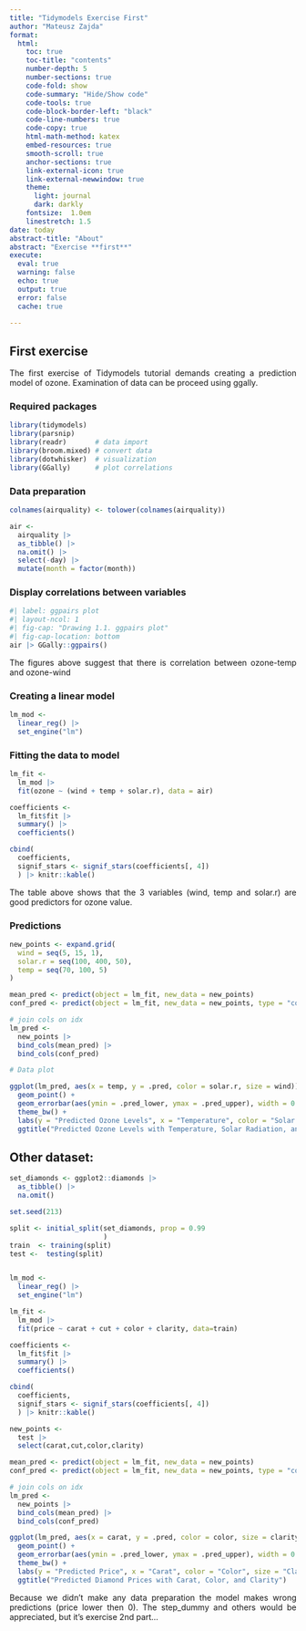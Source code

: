 ```yaml
---
title: "Tidymodels Exercise First"
author: "Mateusz Zajda"
format: 
  html:
    toc: true
    toc-title: "contents"
    number-depth: 5
    number-sections: true
    code-fold: show
    code-summary: "Hide/Show code"
    code-tools: true
    code-block-border-left: "black"
    code-line-numbers: true
    code-copy: true
    html-math-method: katex
    embed-resources: true
    smooth-scroll: true
    anchor-sections: true
    link-external-icon: true
    link-external-newwindow: true
    theme: 
      light: journal
      dark: darkly
    fontsize:  1.0em
    linestretch: 1.5
date: today
abstract-title: "About"
abstract: "Exercise **first**"
execute: 
  eval: true
  warning: false
  echo: true
  output: true
  error: false
  cache: true

---
```


```{=html}
<style type="text/css"> body {text-align: justify} </style>
```
## First exercise
The first exercise of Tidymodels tutorial demands creating a prediction model of ozone.
Examination of data can be proceed using ggally.

### Required packages

```r
library(tidymodels)
library(parsnip)
library(readr)       # data import
library(broom.mixed) # convert data
library(dotwhisker)  # visualization
library(GGally)      # plot correlations
```

### Data preparation

```r
colnames(airquality) <- tolower(colnames(airquality))

air <-
  airquality |>
  as_tibble() |>
  na.omit() |> 
  select(-day) |> 
  mutate(month = factor(month)) 

```

### Display correlations between variables

```r
#| label: ggpairs plot
#| layout-ncol: 1
#| fig-cap: "Drawing 1.1. ggpairs plot"
#| fig-cap-location: bottom
air |> GGally::ggpairs()
```

The figures above suggest that there is correlation between ozone-temp and ozone-wind

### Creating a linear model
```r
lm_mod <- 
  linear_reg() |> 
  set_engine("lm")

```

### Fitting the data to model

```r
lm_fit <-  
  lm_mod |>
  fit(ozone ~ (wind + temp + solar.r), data = air)

coefficients <- 
  lm_fit$fit |>  
  summary() |> 
  coefficients()

cbind(
  coefficients,
  signif_stars <- signif_stars(coefficients[, 4])
  ) |> knitr::kable()

```

The table above shows that the 3 variables (wind, temp and solar.r) are good predictors for ozone value.

### Predictions
```r

new_points <- expand.grid(
  wind = seq(5, 15, 1),
  solar.r = seq(100, 400, 50),
  temp = seq(70, 100, 5)
)

mean_pred <- predict(object = lm_fit, new_data = new_points)
conf_pred <- predict(object = lm_fit, new_data = new_points, type = "conf_int")

# join cols on idx
lm_pred <- 
  new_points |> 
  bind_cols(mean_pred) |> 
  bind_cols(conf_pred)

# Data plot

ggplot(lm_pred, aes(x = temp, y = .pred, color = solar.r, size = wind)) +
  geom_point() +
  geom_errorbar(aes(ymin = .pred_lower, ymax = .pred_upper), width = 0.05) +
  theme_bw() +
  labs(y = "Predicted Ozone Levels", x = "Temperature", color = "Solar Radiation", size = "Wind Speed") +
  ggtitle("Predicted Ozone Levels with Temperature, Solar Radiation, and Wind Speed")


```

## Other dataset:

```r
set_diamonds <- ggplot2::diamonds |> 
  as_tibble() |>
  na.omit()

set.seed(213)

split <- initial_split(set_diamonds, prop = 0.99
                       )
train  <- training(split)
test <-  testing(split)


lm_mod <- 
  linear_reg() |> 
  set_engine("lm")

lm_fit <- 
  lm_mod |> 
  fit(price ~ carat + cut + color + clarity, data=train)

coefficients <- 
  lm_fit$fit |>  
  summary() |> 
  coefficients()

cbind(
  coefficients,
  signif_stars <- signif_stars(coefficients[, 4])
  ) |> knitr::kable()

new_points <- 
  test |> 
  select(carat,cut,color,clarity)

mean_pred <- predict(object = lm_fit, new_data = new_points)
conf_pred <- predict(object = lm_fit, new_data = new_points, type = "conf_int")

# join cols on idx
lm_pred <- 
  new_points |> 
  bind_cols(mean_pred) |> 
  bind_cols(conf_pred)

ggplot(lm_pred, aes(x = carat, y = .pred, color = color, size = clarity)) +
  geom_point() +
  geom_errorbar(aes(ymin = .pred_lower, ymax = .pred_upper), width = 0.05) +
  theme_bw() +
  labs(y = "Predicted Price", x = "Carat", color = "Color", size = "Clarity") +
  ggtitle("Predicted Diamond Prices with Carat, Color, and Clarity")


```

Because we didn't make any data preparation the model makes wrong predictions (price lower then 0). The step_dummy and others would be appreciated, but it's exercise 2nd part...
